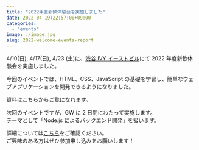 ```yaml
---
title: "2022年度新歓体験会を実施しました"
date: 2022-04-19T22:57:00+09:00
categories:
  - "events"
image: ./image.jpg
slug: 2022-welcome-events-report
---
```


4/10(日), 4/17(日), 4/23 (土)に、[渋谷 IVY イーストビル](https://www.accea.co.jp/cr/tokyo/shibuya/shibuya01.php)にて 2022 年度新歓体験会を実施しました。

今回のイベントでは、HTML、CSS、JavaScript の基礎を学習し、簡単なウェブアプリケーションを開発できるようになりました。

資料は[こちら](https://learn.utcode.net/docs/trial-session)からご覧になれます。

次回のイベントですが、GW に 2 日間にわたって実施します。  
テーマとして「Node.js によるバックエンド開発」を扱います。

詳細については[こちら](https://utcode.net/2022/info/2022-gw-event/)をご確認ください。  
ご興味のある方はぜひ参加申し込みをお願いします！
